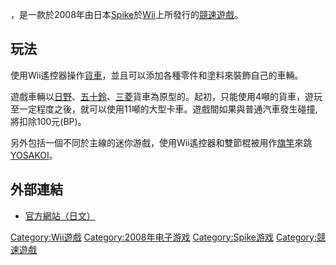 {{Unreferenced|time=2020-08-10T16:07:39+00:00}}

{{noteTA
| G1=Games
| 1 = zh-cn:全国卡车节; zh-tw:全日本貨櫃車祭典;
}}

{{Infobox VG
| title= 全日本貨櫃車祭典
| japanese = 全国デコトラ祭り
| image =
| caption=
| developer= [[Spike_(公司)|Spike]]
| publisher=
| distributor=
| designer=
| series=
| engine=
| released= {{Vgr|JP|2008年2月28日}}
| platform= [[Wii|Wii]]
| genre = [[競速遊戲|競速]]
}}

{{vgname|全日本貨櫃車祭典|ja=全国デコトラ祭り|cn=全国卡车节|tw=全日本貨櫃車祭典}}，是一款於2008年由日本[[Spike_(公司)|Spike]]於[[Wii|Wii]]上所發行的[[競速遊戲|競速遊戲]]。

==玩法==

使用Wii遙控器操作[[貨車|貨車]]，並且可以添加各種零件和塗料來裝飾自己的車輛。

遊戲車輛以[[日野汽車|日野]]、[[五十鈴|五十鈴]]、[[三菱汽車|三菱]]貨車為原型的。起初，只能使用4噸的貨車，遊玩至一定程度之後，就可以使用11噸的大型卡車。遊戲間如果與普通汽車發生碰撞,將扣除100元(BP)。

另外包括一個不同於主線的迷你游戲，使用Wii遙控器和雙節棍被用作[[旗竿|旗竿]]來跳[[YOSAKOI|YOSAKOI]]。

== 外部連結 ==

* [https://web.archive.org/web/20110710211330/http://www.jalecogames.co.jp/dekotora/ 官方網站（日文）]

{{DEFAULTSORT:Zenkoku Decotora Matsuri}}
[[Category:Wii遊戲|Category:Wii遊戲]]
[[Category:2008年电子游戏|Category:2008年电子游戏]]
[[Category:Spike游戏|Category:Spike游戏]]
[[Category:競速遊戲|Category:競速遊戲]]

{{Racing-videogame-stub}}